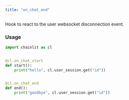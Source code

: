 ```yaml
---
title: "on_chat_end"
---
```


Hook to react to the user websocket disconnection event.

### Usage

```python Code Example
import chainlit as cl


@cl.on_chat_start
def start():
    print("hello", cl.user_session.get("id"))


@cl.on_chat_end
def end():
    print("goodbye", cl.user_session.get("id"))

```
